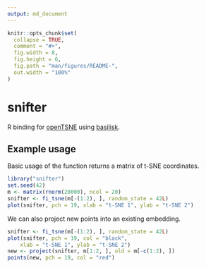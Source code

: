 ```yaml
---
output: md_document
---
```


```r
knitr::opts_chunk$set(
  collapse = TRUE,
  comment = "#>",
  fig.width = 8,
  fig.height = 6,
  fig.path = "man/figures/README-",
  out.width = "100%"
)
```

# snifter

R binding for [openTSNE](https://opentsne.readthedocs.io/en/latest/index.html)
using [basilisk](https://bioconductor.org/packages/devel/bioc/html/basilisk.html).

## Example usage

Basic usage of the function returns a matrix of t-SNE coordinates.

```r
library("snifter")
set.seed(42)
m <- matrix(rnorm(20000), ncol = 20) 
snifter <- fi_tsne(m[-(1:2), ], random_state = 42L)
plot(snifter, pch = 19, xlab = "t-SNE 1", ylab = "t-SNE 2")
```

We can also project new points into an existing embedding.

```r
snifter <- fi_tsne(m[-(1:2), ], random_state = 42L)
plot(snifter, pch = 19, col = "black",
    xlab = "t-SNE 1", ylab = "t-SNE 2")
new <- project(snifter, m[1:2, ], old = m[-c(1:2), ])
points(new, pch = 19, col = "red")
```
